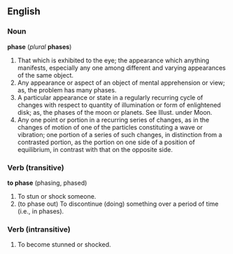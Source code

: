 ==English==
===Noun===
'''phase''' (''plural'' '''phases''')
#That which is exhibited to the eye; the appearance which anything manifests, especially any one among different and varying appearances of the same object.
#Any appearance or aspect of an object of mental apprehension or view; as, the problem has many phases.
#A particular appearance or state in a regularly recurring cycle of changes with respect to quantity of illumination or form of enlightened disk; as, the phases of the moon or planets. See Illust. under Moon.
#Any one point or portion in a recurring series of changes, as in the changes of motion of one of the particles constituting a wave or vibration; one portion of a series of such changes, in distinction from a contrasted portion, as the portion on one side of a position of equilibrium, in contrast with that on the opposite side.

===Verb (transitive)===
'''to phase''' (phasing, phased)
#To stun or shock someone.
#(to phase out) To discontinue (doing) something over a period of time (i.e., in phases).

===Verb (intransitive)===
#To become stunned or shocked.